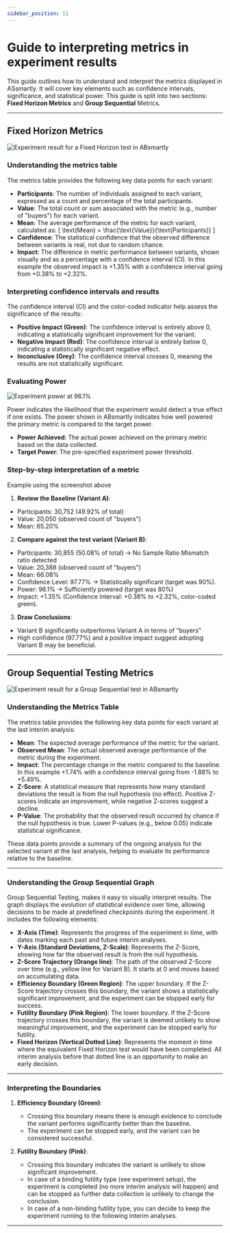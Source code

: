 ```yaml
---
sidebar_position: 11
---
```



# Guide to interpreting metrics in experiment results

This guide outlines how to understand and interpret the metrics displayed in ASsmartly. 
It will cover key elements such as confidence intervals, significance, and statistical power. 
This guide is split into two sections: **Fixed Horizon Metrics** and **Group Sequential** Metrics.

---

## Fixed Horizon Metrics

<Image img="experiment-results/fh-positive-result.png" alt="Experiment result for a Fixed Horizon test in ABsmartly" />

### Understanding the metrics table

The metrics table provides the following key data points for each variant:

- **Participants**: The number of individuals assigned to each variant, expressed as a count and percentage of the total participants. 
- **Value**: The total count or sum associated with the metric (e.g., number of "buyers") for each variant.
- **Mean**: The average performance of the metric for each variant, calculated as: 
\[ 
\text{Mean} = \frac{\text{Value}}{\text{Participants}} 
\]  
- **Confidence**: The statistical confidence that the observed difference between variants is real, not due to random chance. 
- **Impact**: The difference in metric performance between variants, shown visually and as a percentage with a confidence interval (CI). In this example the observed impact is +1.35% with a confidence interval going from +0.38% to +2.32%.

### Interpreting confidence intervals and results
The confidence interval (CI) and the color-coded indicator help assess the significance of the results: 
- **Positive Impact (Green)**: The confidence interval is entirely above 0, indicating a statistically significant improvement for the variant. 
- **Negative Impact (Red)**: The confidence interval is entirely below 0, indicating a statistically significant negative effect. 
- **Inconclusive (Grey)**: The confidence interval crosses 0, meaning the results are not statistically significant. 
### Evaluating Power

<Image img="experiment-results/fh-power-96-1.png" alt="Experiment power at 96.1%" />

Power indicates the likelihood that the experiment would detect a true effect if one exists. The power shown in ABsmartly indicates how well powered the primary metric is compared to the target power.

- **Power Achieved**: The actual power achieved on the primary metric based on the data collected. 
- **Target Power**: The pre-specified experiment power threshold.

### Step-by-step interpretation of a metric
Example using the screenshot above
1. **Review the Baseline (Variant A)**:
- Participants: 30,752 (49.92% of total)
- Value: 20,050 (observed count of "buyers")
- Mean: 65.20% 

2. **Compare against the test variant (Variant B)**:
- Participants: 30,855 (50.08% of total) -> No Sample Ratio Mismatch ratio detected
- Value: 20,388 (observed count of "buyers")
- Mean: 66.08% 
- Confidence Level: 97.77% -> Statistically significant (target was 90%).
- Power: 96.1% -> Sufficiently powered (target was 80%)
- Impact: +1.35% (Confidence Interval: +0.38% to +2.32%, color-coded green).

3. **Draw Conclusions**:
- Variant B significantly outperforms Variant A in terms of "buyers"
- High confidence (97.77%) and a positive impact suggest adopting Variant B may be beneficial.

---

## Group Sequential Testing Metrics

<Image img="experiment-results/gst-inconclusive-result.png" alt="Experiment result for a Group Sequential test in ABsmartly" />

### Understanding the Metrics Table

The metrics table provides the following key data points for each variant at the last interim analysis:

- **Mean**: The expected average performance of the metric for the variant.
- **Observed Mean**: The actual observed average performance of the metric during the experiment.
- **Impact**: The percentage change in the metric compared to the baseline. In this example +1.74% with a confidence interval going from -1.88% to +5.49%.
- **Z-Score**: A statistical measure that represents how many standard deviations the result is from the null hypothesis (no effect). Positive Z-scores indicate an improvement, while negative Z-scores suggest a decline.
- **P-Value**: The probability that the observed result occurred by chance if the null hypothesis is true. Lower P-values (e.g., below 0.05) indicate statistical significance.

These data points provide a summary of the ongoing analysis for the selected variant at the last analysis, helping to evaluate its performance relative to the baseline.

---

### Understanding the Group Sequential Graph
Group Sequential Testing, makes it easy to visually interpret results. The graph displays the evolution of statistical evidence over time, allowing decisions to be made at predefined checkpoints during the experiment. It includes the following elements:

- **X-Axis (Time)**: Represents the progress of the experiment in time, with dates marking each past and future interim analyses.
- **Y-Axis (Standard Deviations, Z-Scale)**: Represents the Z-Score, showing how far the observed result is from the null hypothesis.
- **Z-Score Trajectory (Orange line)**: The path of the observed Z-Score over time (e.g., yellow line for Variant B). It starts at 0 and moves based on accumulating data.
- **Efficiency Boundary (Green Region)**: The upper boundary. If the Z-Score trajectory crosses this boundary, the variant shows a statistically significant improvement, and the experiment can be stopped early for success.
- **Futility Boundary (Pink Region)**: The lower boundary. If the Z-Score trajectory crosses this boundary, the variant is deemed unlikely to show meaningful improvement, and the experiment can be stopped early for futility. 
- **Fixed Horizon (Vertical Dotted Line)**: Represents the moment in time where the equivalent Fixed Horizon test would have been completed. All interim analysis before that dotted line is an opportunity to make an early decision.

---
### Interpreting the Boundaries
1. **Efficiency Boundary (Green)**:
   - Crossing this boundary means there is enough evidence to conclude the variant performs significantly better than the baseline.
   - The experiment can be stopped early, and the variant can be considered successful.

2. **Futility Boundary (Pink)**:
   - Crossing this boundary indicates the variant is unlikely to show significant improvement.
   - In case of a binding futility type (see experiment setup), the experiment is completed (no more interim analysis will happen) and can be stopped as further data collection is unlikely to change the conclusion. 
   - In case of a non-binding futility type, you can decide to keep the experiment running to the following interim analyses.

---


